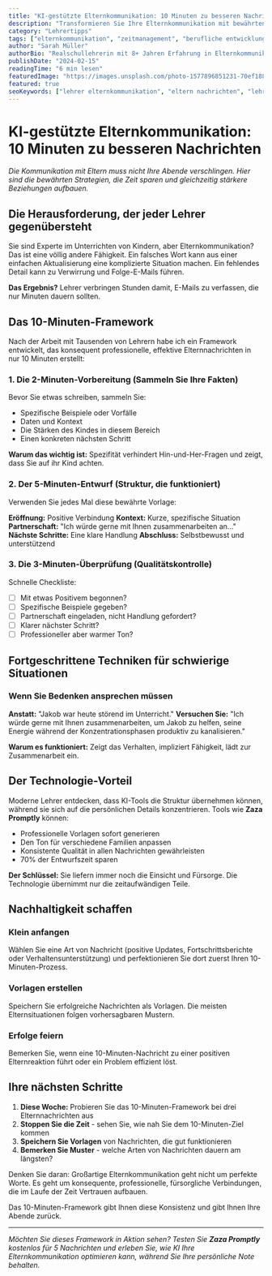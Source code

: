 ```yaml
---
title: "KI-gestützte Elternkommunikation: 10 Minuten zu besseren Nachrichten"
description: "Transformieren Sie Ihre Elternkommunikation mit bewährten Strategien, die Vertrauen aufbauen und jede Woche Stunden sparen."
category: "Lehrertipps"
tags: ["elternkommunikation", "zeitmanagement", "berufliche entwicklung", "klassenzimmer tipps"]
author: "Sarah Müller"
authorBio: "Realschullehrerin mit 8+ Jahren Erfahrung in Elternkommunikation und Klassenverwaltung."
publishDate: "2024-02-15"
readingTime: "6 min lesen"
featuredImage: "https://images.unsplash.com/photo-1577896851231-70ef18881754?w=1200&h=630&fit=crop"
featured: true
seoKeywords: ["lehrer elternkommunikation", "eltern nachrichten", "lehrer zeitmanagement", "professionelles unterrichten"]
---
```


# KI-gestützte Elternkommunikation: 10 Minuten zu besseren Nachrichten

*Die Kommunikation mit Eltern muss nicht Ihre Abende verschlingen. Hier sind die bewährten Strategien, die Zeit sparen und gleichzeitig stärkere Beziehungen aufbauen.*

## Die Herausforderung, der jeder Lehrer gegenübersteht

Sie sind Experte im Unterrichten von Kindern, aber Elternkommunikation? Das ist eine völlig andere Fähigkeit. Ein falsches Wort kann aus einer einfachen Aktualisierung eine komplizierte Situation machen. Ein fehlendes Detail kann zu Verwirrung und Folge-E-Mails führen.

**Das Ergebnis?** Lehrer verbringen Stunden damit, E-Mails zu verfassen, die nur Minuten dauern sollten.

## Das 10-Minuten-Framework

Nach der Arbeit mit Tausenden von Lehrern habe ich ein Framework entwickelt, das konsequent professionelle, effektive Elternnachrichten in nur 10 Minuten erstellt:

### 1. Die 2-Minuten-Vorbereitung (Sammeln Sie Ihre Fakten)

Bevor Sie etwas schreiben, sammeln Sie:
- Spezifische Beispiele oder Vorfälle
- Daten und Kontext
- Die Stärken des Kindes in diesem Bereich
- Einen konkreten nächsten Schritt

**Warum das wichtig ist:** Spezifität verhindert Hin-und-Her-Fragen und zeigt, dass Sie auf ihr Kind achten.

### 2. Der 5-Minuten-Entwurf (Struktur, die funktioniert)

Verwenden Sie jedes Mal diese bewährte Vorlage:

**Eröffnung:** Positive Verbindung
**Kontext:** Kurze, spezifische Situation
**Partnerschaft:** "Ich würde gerne mit Ihnen zusammenarbeiten an..."
**Nächste Schritte:** Eine klare Handlung
**Abschluss:** Selbstbewusst und unterstützend

### 3. Die 3-Minuten-Überprüfung (Qualitätskontrolle)

Schnelle Checkliste:
- ☐ Mit etwas Positivem begonnen?
- ☐ Spezifische Beispiele gegeben?
- ☐ Partnerschaft eingeladen, nicht Handlung gefordert?
- ☐ Klarer nächster Schritt?
- ☐ Professioneller aber warmer Ton?

## Fortgeschrittene Techniken für schwierige Situationen

### Wenn Sie Bedenken ansprechen müssen

**Anstatt:** "Jakob war heute störend im Unterricht."
**Versuchen Sie:** "Ich würde gerne mit Ihnen zusammenarbeiten, um Jakob zu helfen, seine Energie während der Konzentrationsphasen produktiv zu kanalisieren."

**Warum es funktioniert:** Zeigt das Verhalten, impliziert Fähigkeit, lädt zur Zusammenarbeit ein.

## Der Technologie-Vorteil

Moderne Lehrer entdecken, dass KI-Tools die Struktur übernehmen können, während sie sich auf die persönlichen Details konzentrieren. Tools wie **Zaza Promptly** können:

- Professionelle Vorlagen sofort generieren
- Den Ton für verschiedene Familien anpassen
- Konsistente Qualität in allen Nachrichten gewährleisten
- 70% der Entwurfszeit sparen

**Der Schlüssel:** Sie liefern immer noch die Einsicht und Fürsorge. Die Technologie übernimmt nur die zeitaufwändigen Teile.

## Nachhaltigkeit schaffen

### Klein anfangen
Wählen Sie eine Art von Nachricht (positive Updates, Fortschrittsberichte oder Verhaltensunterstützung) und perfektionieren Sie dort zuerst Ihren 10-Minuten-Prozess.

### Vorlagen erstellen
Speichern Sie erfolgreiche Nachrichten als Vorlagen. Die meisten Elternsituationen folgen vorhersagbaren Mustern.

### Erfolge feiern
Bemerken Sie, wenn eine 10-Minuten-Nachricht zu einer positiven Elternreaktion führt oder ein Problem effizient löst.

## Ihre nächsten Schritte

1. **Diese Woche:** Probieren Sie das 10-Minuten-Framework bei drei Elternnachrichten aus
2. **Stoppen Sie die Zeit** - sehen Sie, wie nah Sie dem 10-Minuten-Ziel kommen
3. **Speichern Sie Vorlagen** von Nachrichten, die gut funktionieren
4. **Bemerken Sie Muster** - welche Arten von Nachrichten dauern am längsten?

Denken Sie daran: Großartige Elternkommunikation geht nicht um perfekte Worte. Es geht um konsequente, professionelle, fürsorgliche Verbindungen, die im Laufe der Zeit Vertrauen aufbauen.

Das 10-Minuten-Framework gibt Ihnen diese Konsistenz und gibt Ihnen Ihre Abende zurück.

---

*Möchten Sie dieses Framework in Aktion sehen? Testen Sie **Zaza Promptly** kostenlos für 5 Nachrichten und erleben Sie, wie KI Ihre Elternkommunikation optimieren kann, während Sie Ihre persönliche Note behalten.*
